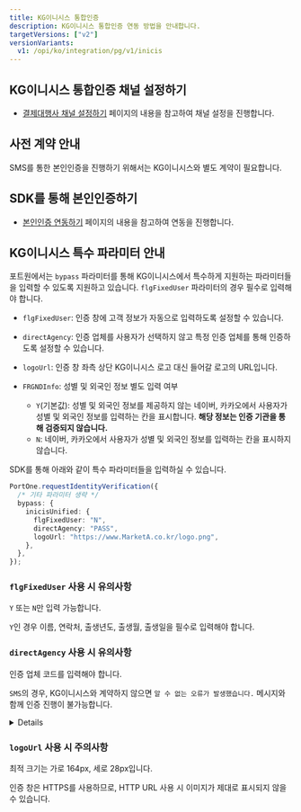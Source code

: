 ```yaml
---
title: KG이니시스 통합인증
description: KG이니시스 통합인증 연동 방법을 안내합니다.
targetVersions: ["v2"]
versionVariants:
  v1: /opi/ko/integration/pg/v1/inicis
---
```



## KG이니시스 통합인증 채널 설정하기

- [결제대행사 채널 설정하기](/opi/ko/integration/ready/readme#3-결제대행사-채널-설정하기) 페이지의 내용을 참고하여 채널 설정을 진행합니다.

## 사전 계약 안내

SMS를 통한 본인인증을 진행하기 위해서는 KG이니시스와 별도 계약이 필요합니다.

## SDK를 통해 본인인증하기

- [본인인증 연동하기](/opi/ko/extra/identity-verification/readme-v2) 페이지의 내용을 참고하여 연동을 진행합니다.

## KG이니시스 특수 파라미터 안내

포트원에서는 `bypass` 파라미터를 통해 KG이니시스에서 특수하게 지원하는 파라미터들을 입력할 수 있도록 지원하고 있습니다.
`flgFixedUser` 파라미터의 경우 필수로 입력해야 합니다.

- `flgFixedUser`: 인증 창에 고객 정보가 자동으로 입력하도록 설정할 수 있습니다.

- `directAgency`: 인증 업체를 사용자가 선택하지 않고 특정 인증 업체를 통해 인증하도록 설정할 수 있습니다.

- `logoUrl`: 인증 창 좌측 상단 KG이니시스 로고 대신 들어갈 로고의 URL입니다.

- `FRGNDInfo`: 성별 및 외국인 정보 별도 입력 여부
  - `Y`(기본값): 성별 및 외국인 정보를 제공하지 않는 네이버, 카카오에서 사용자가 성별 및 외국인 정보를 입력하는 칸을 표시합니다. **해당 정보는 인증 기관을 통해 검증되지 않습니다.**
  - `N`: 네이버, 카카오에서 사용자가 성별 및 외국인 정보를 입력하는 칸을 표시하지 않습니다.

SDK를 통해 아래와 같이 특수 파라미터들을 입력하실 수 있습니다.

```ts
PortOne.requestIdentityVerification({
  /* 기타 파라미터 생략 */
  bypass: {
    inicisUnified: {
      flgFixedUser: "N",
      directAgency: "PASS",
      logoUrl: "https://www.MarketA.co.kr/logo.png",
    },
  },
});
```

### `flgFixedUser` 사용 시 유의사항

`Y` 또는 `N`만 입력 가능합니다.

`Y`인 경우 이름, 연락처, 출생년도, 출생월, 출생일을 필수로 입력해야 합니다.

### `directAgency` 사용 시 유의사항

인증 업체 코드를 입력해야 합니다.

`SMS`의 경우, KG이니시스와 계약하지 않으면 `알 수 없는 오류가 발생했습니다.` 메시지와 함께 인증 진행이 불가능합니다.

<Details>
  <Details.Summary>인증 업체 코드 확인하기</Details.Summary>

  <Details.Content>
    - PAYCO(페이코)
    - PASS(패스 (통신사))
    - TOSS(토스)
    - KFTC(금융결제원)
    - KAKAO(카카오)
    - NAVER(네이버)
    - SAMSUNG(삼성패스)
    - SHINHAN(신한은행)
    - KB(국민은행)
    - HANA(하나은행)
    - WOORI(우리은행)
    - NH(농협은행)
    - KAKAOBANK(카카오뱅크)
    - SMS(휴대폰 인증, 별도 계약 필요)
  </Details.Content>
</Details>

### `logoUrl` 사용 시 주의사항

최적 크기는 가로 164px, 세로 28px입니다.

인증 창은 HTTPS를 사용하므로, HTTP URL 사용 시 이미지가 제대로 표시되지 않을 수 있습니다.
